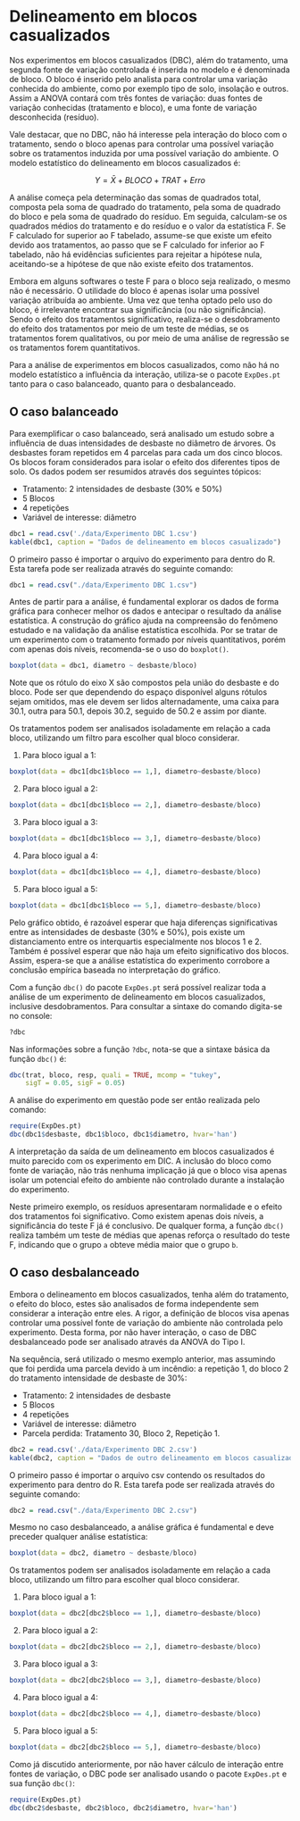 # Delineamento em blocos casualizados

Nos experimentos em blocos casualizados (DBC), além do tratamento, uma segunda fonte de variação controlada é inserida no modelo e é denominada de bloco. O bloco é inserido pelo analista para controlar uma variação conhecida do ambiente, como por exemplo tipo de solo, insolação e outros. Assim a ANOVA contará com três fontes de variação: duas fontes de variação conhecidas (tratamento e bloco), e uma fonte de variação desconhecida (resíduo). 

Vale destacar, que no DBC, não há interesse pela interação do bloco com o tratamento, sendo o bloco apenas para controlar uma possível variação sobre os tratamentos induzida por uma possível variação do ambiente. O modelo estatístico do delineamento em blocos casualizados é:

$$Y = \bar{X} + BLOCO + TRAT + Erro$$

A análise começa pela determinação das somas de quadrados total, composta pela soma de quadrado do tratamento, pela soma de quadrado do bloco e pela soma de quadrado do resíduo. Em seguida, calculam-se os quadrados médios do tratamento e do resíduo e o valor da estatística F. Se F calculado for superior ao F tabelado, assume-se que existe um efeito devido aos tratamentos, ao passo que se F calculado for inferior ao F tabelado, não há evidências suficientes para rejeitar a hipótese nula, aceitando-se a hipótese de que não existe efeito dos tratamentos. 

Embora em alguns softwares o teste F para o bloco seja realizado, o mesmo não é necessário. O utilidade do bloco é apenas isolar uma possível variação atribuída ao ambiente. Uma vez que tenha optado pelo uso do bloco, é irrelevante encontrar sua significância (ou não significância). Sendo o efeito dos tratamentos significativo, realiza-se o desdobramento do efeito dos tratamentos por meio de um teste de médias, se os tratamentos forem qualitativos, ou por meio de uma análise de regressão se os tratamentos forem quantitativos.

Para a análise de experimentos em blocos casualizados, como não há no modelo estatístico a influência da interação, utiliza-se o pacote `ExpDes.pt` tanto para o caso balanceado, quanto para o desbalanceado.

## O caso balanceado

Para exemplificar o caso balanceado, será analisado um estudo sobre a influência de duas intensidades de desbaste no diâmetro de árvores. Os desbastes foram repetidos em 4 parcelas para cada um dos cinco blocos. Os blocos foram considerados para isolar o efeito dos diferentes tipos de solo. Os dados podem ser resumidos através dos seguintes tópicos:

- Tratamento: 2 intensidades de desbaste (30% e 50%)
- 5 Blocos
- 4 repetições
- Variável de interesse: diâmetro

```r
dbc1 = read.csv('./data/Experimento DBC 1.csv')
kable(dbc1, caption = "Dados de delineamento em blocos casualizado")
```

O primeiro passo é importar o arquivo do experimento para dentro do R. Esta tarefa pode ser realizada através do seguinte comando:

```r
dbc1 = read.csv("./data/Experimento DBC 1.csv")
```

Antes de partir para a análise, é fundamental explorar os dados de forma gráfica para conhecer melhor os dados e antecipar o resultado da análise estatística. A construção do gráfico ajuda na compreensão do fenômeno estudado e na validação da análise estatística escolhida. Por se tratar de um experimento com o tratamento formado por níveis quantitativos, porém com apenas dois níveis, recomenda-se o uso do `boxplot()`.

```r
boxplot(data = dbc1, diametro ~ desbaste/bloco)
```

Note que os rótulo do eixo X são compostos pela união do desbaste e do bloco. Pode ser que dependendo do espaço disponível alguns rótulos sejam omitidos, mas ele devem ser lidos alternadamente, uma caixa para 30.1, outra para 50.1, depois 30.2, seguido de 50.2 e assim por diante.

Os tratamentos podem ser analisados isoladamente em relação a cada bloco, utilizando um filtro para escolher qual bloco considerar.

1. Para bloco igual a 1:

```r
boxplot(data = dbc1[dbc1$bloco == 1,], diametro~desbaste/bloco)
```

2. Para bloco igual a 2:

```r
boxplot(data = dbc1[dbc1$bloco == 2,], diametro~desbaste/bloco)
```

3. Para bloco igual a 3:

```r
boxplot(data = dbc1[dbc1$bloco == 3,], diametro~desbaste/bloco)
```

4. Para bloco igual a 4:

```r
boxplot(data = dbc1[dbc1$bloco == 4,], diametro~desbaste/bloco)
```

5. Para bloco igual a 5:

```r
boxplot(data = dbc1[dbc1$bloco == 5,], diametro~desbaste/bloco)
```

Pelo gráfico obtido, é razoável esperar que haja diferenças significativas entre as intensidades de desbaste (30% e 50%), pois existe um distanciamento entre os interquartis especialmente nos blocos 1 e 2. Também é possível esperar que não haja um efeito significativo dos blocos. Assim, espera-se que a análise estatística do experimento corrobore a conclusão empírica baseada no interpretação do gráfico.

Com a função `dbc()` do pacote `ExpDes.pt` será possível realizar toda a análise de um experimento de delineamento em blocos casualizados, inclusive desdobramentos. Para consultar a sintaxe do comando digita-se no console:

```r
?dbc
```

Nas informações sobre a função `?dbc`, nota-se que a sintaxe básica da função `dbc()` é:

```r
dbc(trat, bloco, resp, quali = TRUE, mcomp = "tukey", 
    sigT = 0.05, sigF = 0.05)
```

A análise do experimento em questão pode ser então realizada pelo comando:

```r
require(ExpDes.pt)
dbc(dbc1$desbaste, dbc1$bloco, dbc1$diametro, hvar='han')
```

A interpretação da saída de um delineamento em blocos casualizados é muito parecido com os experimento em DIC. A inclusão do bloco como fonte de variação, não trás nenhuma implicação já que o bloco visa apenas isolar um potencial efeito do ambiente não controlado durante a instalação do experimento.

Neste primeiro exemplo, os resíduos apresentaram normalidade e o efeito dos tratamentos foi significativo. Como existem apenas dois níveis, a significância do teste F já é conclusivo. De qualquer forma, a função `dbc()` realiza também um teste de médias que apenas reforça o resultado do teste F, indicando que o grupo `a` obteve média maior que o grupo `b`.

## O caso desbalanceado

Embora o delineamento em blocos casualizados, tenha além do tratamento, o efeito do bloco, estes são analisados de forma independente sem considerar a interação entre eles. A rigor, a definição de blocos visa apenas controlar uma possível fonte de variação do ambiente não controlada pelo experimento. Desta forma, por não haver interação, o caso de DBC desbalanceado pode ser analisado através da ANOVA do Tipo I.

Na sequência, será utilizado o mesmo exemplo anterior, mas assumindo que foi perdida uma parcela devido à um incêndio: a repetição 1, do bloco 2 do tratamento intensidade de desbaste de 30%:

- Tratamento: 2 intensidades de desbaste
- 5 Blocos
- 4 repetições
- Variável de interesse: diâmetro
- Parcela perdida: Tratamento 30, Bloco 2, Repetição 1.

```r
dbc2 = read.csv('./data/Experimento DBC 2.csv')
kable(dbc2, caption = "Dados de outro delineamento em blocos casualizado, porém neste caso desbalanceado.")
```

O primeiro passo é importar o arquivo csv contendo os resultados do experimento para dentro do R. Esta tarefa pode ser realizada através do seguinte comando:

```r
dbc2 = read.csv("./data/Experimento DBC 2.csv")
```

Mesmo no caso desbalanceado, a análise gráfica é fundamental e deve preceder qualquer análise estatística:

```r
boxplot(data = dbc2, diametro ~ desbaste/bloco)
```

Os tratamentos podem ser analisados isoladamente em relação a cada bloco, utilizando um filtro para escolher qual bloco considerar.

1. Para bloco igual a 1:

```r
boxplot(data = dbc2[dbc2$bloco == 1,], diametro~desbaste/bloco)
```

2. Para bloco igual a 2:

```r
boxplot(data = dbc2[dbc2$bloco == 2,], diametro~desbaste/bloco)
```

3. Para bloco igual a 3:

```r
boxplot(data = dbc2[dbc2$bloco == 3,], diametro~desbaste/bloco)
```

4. Para bloco igual a 4:

```r
boxplot(data = dbc2[dbc2$bloco == 4,], diametro~desbaste/bloco)
```

5. Para bloco igual a 5:

```r
boxplot(data = dbc2[dbc2$bloco == 5,], diametro~desbaste/bloco)
```


Como já discutido anteriormente, por não haver cálculo de interação entre fontes de variação, o DBC pode ser analisado usando o pacote `ExpDes.pt` e sua função `dbc()`:

```r
require(ExpDes.pt)
dbc(dbc2$desbaste, dbc2$bloco, dbc2$diametro, hvar='han')
```